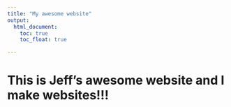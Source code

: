 ```yaml
---
title: "My awesome website"
output: 
  html_document:
    toc: true
    toc_float: true

---
```


# This is Jeff's awesome website and I make websites!!!



